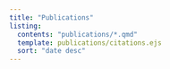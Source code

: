 ```yaml
---
title: "Publications"
listing:
  contents: "publications/*.qmd"
  template: publications/citations.ejs
  sort: "date desc"
---
```


